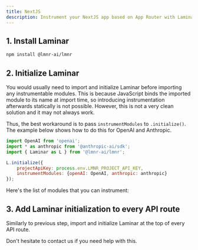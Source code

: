 ```yaml
---
title: NextJS
description: Instrument your NextJS app based on App Router with Laminar
---
```



## 1. Install Laminar

```bash
npm install @lmnr-ai/lmnr
```

## 2. Initialize Laminar

You would usually need to import and initialize Laminar before importing any instrumentable modules.
This is because JavaScript binds the imported module to its name at import time, so introducing
instrumentation afterwards statically is not possible.
However, this is not a very clean solution and it may not always work.

Thus, the best workaround is to pass `instrumentModules` to `.initialize()`.
The example below shows how to do this for OpenAI and Anthropic.

```javascript
import OpenAI from 'openai';
import * as anthropic from '@anthropic-ai/sdk';
import { Laminar as L } from '@lmnr-ai/lmnr';

L.initialize({
    projectApiKey: process.env.LMNR_PROJECT_API_KEY,
    instrumentModules: {openAI: OpenAI, anthropic: anthropic}
});
```

Here's the list of modules that you can instrument:

<AutoInstrumentableJSModules />

## 3. Add Laminar initialization to every API route

Similarly to previous step, import and initialize Laminar at the top of every API route.

Don't hesitate to contact us if you need help with this.
